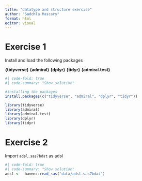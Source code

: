 ```yaml
---
title: "datatype and structure exercise"
author: "Sadchla Mascary"
format: html
editor: visual
---
```


# Exercise 1

Install and load the following packages

**{tidyverse}** **{admiral}** **{dplyr}** **{tidyr}** **{admiral.test}**

```r
#| code-fold: true
#| code-summary: "Show solution"

#installing the packages
install.packages(c("tidyverse", "admiral", "dplyr", "tidyr"))

library(tidyverse)
library(admiral)
library(admiral.test)
library(dplyr)
library(tidyr)
```

# Exercise 2

Import `adsl.sas7bdat` as adsl

```r
#| code-fold: true
#| code-summary: "Show solution"
adsl <-  haven::read_sas("data/adsl.sas7bdat")
```
